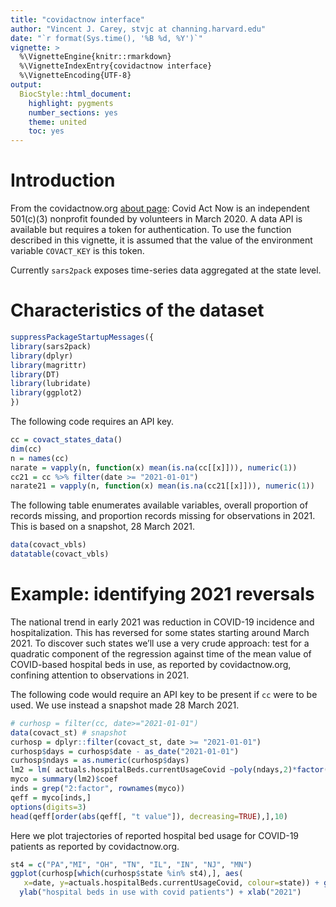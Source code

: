 ```yaml
---
title: "covidactnow interface"
author: "Vincent J. Carey, stvjc at channing.harvard.edu"
date: "`r format(Sys.time(), '%B %d, %Y')`"
vignette: >
  %\VignetteEngine{knitr::rmarkdown}
  %\VignetteIndexEntry{covidactnow interface}
  %\VignetteEncoding{UTF-8}
output:
  BiocStyle::html_document:
    highlight: pygments
    number_sections: yes
    theme: united
    toc: yes
---
```


# Introduction

From the covidactnow.org [about page](https://covidactnow.org/about):
Covid Act Now is an independent 501(c)(3) nonprofit founded by volunteers in March 2020.
A data API is available but requires a token for authentication.  To use
the function described in this vignette, it is assumed that the value of the environment
variable `COVACT_KEY` is this token.

Currently `sars2pack` exposes time-series data aggregated at the state level.

# Characteristics of the dataset

```r
suppressPackageStartupMessages({
library(sars2pack)
library(dplyr)
library(magrittr)
library(DT)
library(lubridate)
library(ggplot2)
})
```
The following code requires an API key.
```r
cc = covact_states_data()
dim(cc)
n = names(cc)
narate = vapply(n, function(x) mean(is.na(cc[[x]])), numeric(1))
cc21 = cc %>% filter(date >= "2021-01-01")
narate21 = vapply(n, function(x) mean(is.na(cc21[[x]])), numeric(1))
```
The following table enumerates available variables, overall
proportion of records missing, and proportion records missing for observations in 2021.
This is based on a snapshot, 28 March 2021.
```r
data(covact_vbls)
datatable(covact_vbls)
```

# Example: identifying 2021 reversals

The national trend in early 2021 was reduction in COVID-19 incidence and
hospitalization.  This has reversed for some states starting around
March 2021.  To discover such states we'll use a very crude approach:
test for a quadratic component of the regression against
time of the mean value of COVID-based
hospital beds in use, as reported by covidactnow.org, confining attention
to observations in 2021.

The following code would require an API key to be present
if `cc` were to be used.  We use instead a snapshot made 28 March 2021.
```r
# curhosp = filter(cc, date>="2021-01-01")
data(covact_st) # snapshot
curhosp = dplyr::filter(covact_st, date >= "2021-01-01")
curhosp$days = curhosp$date - as_date("2021-01-01")
curhosp$ndays = as.numeric(curhosp$days)
lm2 = lm( actuals.hospitalBeds.currentUsageCovid ~poly(ndays,2)*factor(state), data=curhosp) 
myco = summary(lm2)$coef 
inds = grep("2:factor", rownames(myco))
qeff = myco[inds,]
options(digits=3)
head(qeff[order(abs(qeff[, "t value"]), decreasing=TRUE),],10)
```
Here we plot trajectories of reported hospital bed usage for COVID-19
patients as reported by covidactnow.org.

```r
st4 = c("PA","MI", "OH", "TN", "IL", "IN", "NJ", "MN")
ggplot(curhosp[which(curhosp$state %in% st4),], aes(
   x=date, y=actuals.hospitalBeds.currentUsageCovid, colour=state)) + geom_line(lwd=2) + scale_y_log10() +
  ylab("hospital beds in use with covid patients") + xlab("2021")
```
 
